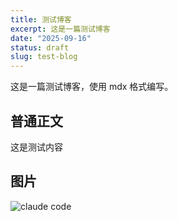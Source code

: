 ```yaml
---
title: 测试博客
excerpt: 这是一篇测试博客
date: "2025-09-16"
status: draft
slug: test-blog
---
```


这是一篇测试博客，使用 mdx 格式编写。

## 普通正文

这是测试内容

## 图片

![claude code](../_imgs/first-blog-anthropic-claude-code.webp)
